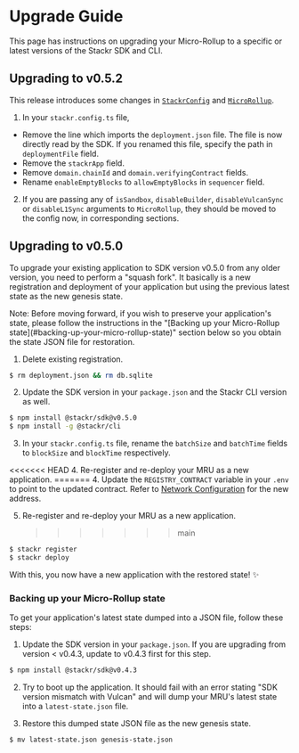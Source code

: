 
# Upgrade Guide

This page has instructions on upgrading your Micro-Rollup to a specific or latest versions of the Stackr SDK and CLI.

## Upgrading to v0.5.2

This release introduces some changes in [`StackrConfig`](/build/framework/config) and [`MicroRollup`](/build/framework/micro-rollup).

1. In your `stackr.config.ts` file,

- Remove the line which imports the `deployment.json` file. The file is now directly read by the SDK. If you renamed this file, specify the path in `deploymentFile` field.
- Remove the `stackrApp` field.
- Remove `domain.chainId` and `domain.verifyingContract` fields.
- Rename `enableEmptyBlocks` to `allowEmptyBlocks` in `sequencer` field.

2. If you are passing any of `isSandbox`, `disableBuilder`, `disableVulcanSync` or `disableL1Sync` arguments to `MicroRollup`, they should be moved to the config now, in corresponding sections.

## Upgrading to v0.5.0

To upgrade your existing application to SDK version v0.5.0 from any older version, you need to perform a "squash fork". It basically is
a new registration and deployment of your application but using the previous latest state as the new genesis state.

<Callout type="info">
  Note: Before moving forward, if you wish to preserve your application's state,
  please follow the instructions in the "[Backing up your Micro-Rollup
  state](#backing-up-your-micro-rollup-state)" section below so you obtain the
  state JSON file for restoration.
</Callout>

1. Delete existing registration.

```bash
$ rm deployment.json && rm db.sqlite
```

2. Update the SDK version in your `package.json` and the Stackr CLI version as well.

```bash
$ npm install @stackr/sdk@v0.5.0
$ npm install -g @stackr/cli
```

3. In your `stackr.config.ts` file, rename the `batchSize` and `batchTime` fields to `blockSize` and `blockTime` respectively.

<<<<<<< HEAD 4. Re-register and re-deploy your MRU as a new application.
======= 4. Update the `REGISTRY_CONTRACT` variable in your `.env` to point to the updated contract. Refer to [Network Configuration](/build/references/providers-and-rpc.mdx) for the new address.

5. Re-register and re-deploy your MRU as a new application.
   > > > > > > > main

```bash
$ stackr register
$ stackr deploy
```

With this, you now have a new application with the restored state! ✨

### Backing up your Micro-Rollup state

To get your application's latest state dumped into a JSON file, follow these steps:

1. Update the SDK version in your `package.json`. If you are upgrading from version < v0.4.3, update to v0.4.3 first for this step.

```bash
$ npm install @stackr/sdk@v0.4.3
```

2. Try to boot up the application. It should fail with an error stating "SDK version mismatch with Vulcan" and will dump your MRU's latest state into a `latest-state.json` file.

3. Restore this dumped state JSON file as the new genesis state.

```bash
$ mv latest-state.json genesis-state.json
```
